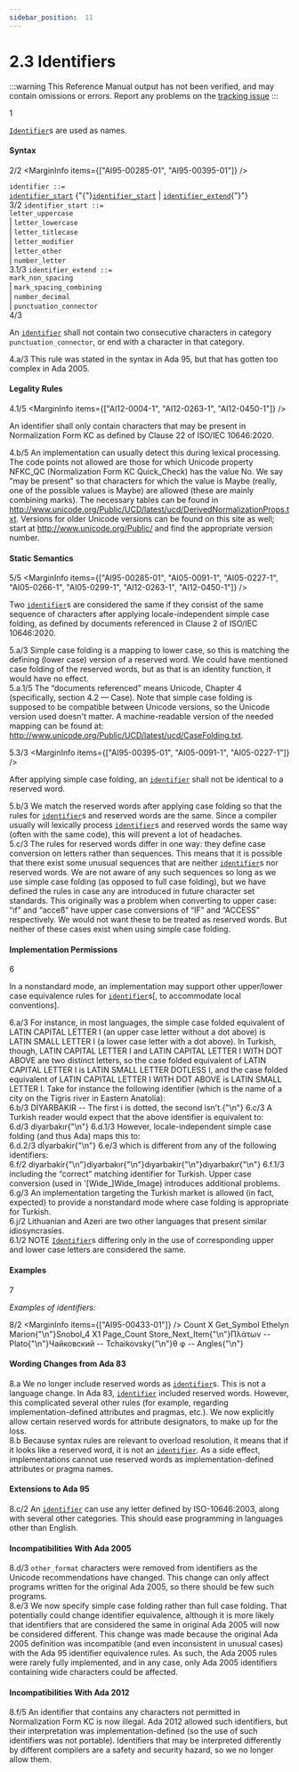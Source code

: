 ```yaml
---
sidebar_position:  11
---
```


# 2.3 Identifiers

:::warning
This Reference Manual output has not been verified,
and may contain omissions or errors.
Report any problems on the [tracking issue](https://github.com/ada-lang-io/ada-lang-io/issues/20)
:::


<MarginText>1</MarginText>
<p><code><a href="../AA-2/AA-2.3#S0002">Identifier</a></code>s are used as names. <br /></p>


#### Syntax

<MarginText>2/2</MarginText>
<MarginInfo items={["AI95-00285-01", "AI95-00395-01"]} />

<CodeBlock>
<code>identifier</code><a id="S0002"></a><code> ::= </code><br />   <code><a href="../AA-2/AA-2.3#S0003">identifier_start</a></code> {"{"}<code><a href="../AA-2/AA-2.3#S0003">identifier_start</a></code> | <code><a href="../AA-2/AA-2.3#S0005">identifier_extend</a></code>{"}"}<br />

</CodeBlock>
<MarginText>3/2</MarginText>
<MarginInfo items={["AI95-00285-01", "AI95-00395-01"]} />

<CodeBlock>
<code>identifier_start</code><a id="S0003"></a><a id="S0004"></a><code> ::= </code><br />     <code>letter_uppercase</code><br />   | <code>letter_lowercase</code><br />   | <code>letter_titlecase</code><br />   | <code>letter_modifier</code><br />   | <code>letter_other</code><br />   | <code>number_letter</code><br />

</CodeBlock>
<MarginText>3.1/3</MarginText>
<MarginInfo items={["AI95-00285-01", "AI95-00395-01", "AI05-0091-1"]} />

<CodeBlock>
<code>identifier_extend</code><a id="S0005"></a><code> ::= </code><br />     <code>mark_non_spacing</code><br />   | <code>mark_spacing_combining</code><br />   | <code>number_decimal</code><br />   | <code>punctuation_connector</code><br />

</CodeBlock>
<MarginText>4/3</MarginText>
<MarginInfo items={["AI95-00395-01", "AI05-0091-1"]} />
<p class="Indented2">An <code><a href="../AA-2/AA-2.3#S0002">identifier</a></code> shall not contain two consecutive characters in category <code>punctuation_connector</code>, or end with a character in that category. <br /></p>

<AnnotatedOnly>
<MarginText>4.a/3</MarginText>
<Admonition type="aarm" aarm="reason">
<strong></strong>This rule was stated in the syntax in Ada 95, but that has gotten too complex in Ada 2005. <br /></Admonition>
</AnnotatedOnly>


#### Legality Rules

<MarginText>4.1/5</MarginText>
<MarginInfo items={["AI12-0004-1", "AI12-0263-1", "AI12-0450-1"]} />
<p>An identifier shall only contain characters that may be present in Normalization Form KC as defined by Clause 22 of ISO/IEC 10646:2020.<br /></p>

<AnnotatedOnly>
<MarginText>4.b/5</MarginText>
<MarginInfo items={["AI12-0004-1", "AI12-0005-1"]} />
<Admonition type="aarm" aarm="implementation-note">
<strong></strong>An implementation can usually detect this during lexical processing. The code points not allowed are those for which Unicode property NFKC_QC (Normalization Form KC Quick_Check) has the value No. We say "may be present" so that characters for which the value is Maybe (really, one of the possible values is Maybe) are allowed (these are mainly combining marks). The necessary tables can be found in <a href="http://www.unicode.org/Public/UCD/latest/ucd/DerivedNormalizationProps.txt">http://www.unicode.org/Public/UCD/latest/ucd/DerivedNormalizationProps.txt</a>. Versions for older Unicode versions can be found on this site as well; start at <a href="http://www.unicode.org/Public/">http://www.unicode.org/Public/</a> and find the appropriate version number. <br /></Admonition>
</AnnotatedOnly>


#### Static Semantics

<MarginText>5/5</MarginText>
<MarginInfo items={["AI95-00285-01", "AI05-0091-1", "AI05-0227-1", "AI05-0266-1", "AI05-0299-1", "AI12-0263-1", "AI12-0450-1"]} />
<p>Two <code><a href="../AA-2/AA-2.3#S0002">identifier</a></code>s are considered the same if they consist of the same sequence of characters after applying locale-independent simple case folding, as defined by documents referenced in Clause 2 of ISO/IEC 10646:2020. <br /></p>

<AnnotatedOnly>
<MarginText>5.a/3</MarginText>
<MarginInfo items={["AI05-0227-1"]} />
<Admonition type="aarm" aarm="discussion">
<strong></strong>Simple case folding is a mapping to lower case, so this is matching the defining (lower case) version of a reserved word. We could have mentioned case folding of the reserved words, but as that is an identity function, it would have no effect.<br /></Admonition>
</AnnotatedOnly>

<AnnotatedOnly>
<MarginText>5.a.1/5</MarginText>
<MarginInfo items={["AI05-0227-1", "AI12-0263-1"]} />
<Admonition type="aarm" aarm="note">
The &ldquo;documents referenced&rdquo; means Unicode, Chapter 4 (specifically, section 4.2 &mdash; Case). Note that simple case folding is supposed to be compatible between Unicode versions, so the Unicode version used doesn't matter. A machine-readable version of the needed mapping can be found at: <a href="http://www.unicode.org/Public/UCD/latest/ucd/CaseFolding.txt">http://www.unicode.org/Public/UCD/latest/ucd/CaseFolding.txt</a>. <br /></Admonition>
</AnnotatedOnly>

<MarginText>5.3/3</MarginText>
<MarginInfo items={["AI95-00395-01", "AI05-0091-1", "AI05-0227-1"]} />
<p>After applying simple case folding, an <code><a href="../AA-2/AA-2.3#S0002">identifier</a></code> shall not be identical to a reserved word. <br /></p>

<AnnotatedOnly>
<MarginText>5.b/3</MarginText>
<Admonition type="aarm" aarm="implementation-note">
<strong></strong>We match the reserved words after applying case folding so that the rules for <code><a href="../AA-2/AA-2.3#S0002">identifier</a></code>s and reserved words are the same. Since a compiler usually will lexically process <code><a href="../AA-2/AA-2.3#S0002">identifier</a></code>s and reserved words the same way (often with the same code), this will prevent a lot of headaches. <br /></Admonition>
</AnnotatedOnly>

<AnnotatedOnly>
<MarginText>5.c/3</MarginText>
<MarginInfo items={["AI05-0227-1"]} />
<Admonition type="aarm" aarm="ramification">
<strong></strong>The rules for reserved words differ in one way: they define case conversion on letters rather than sequences. This means that it is possible that there exist some unusual sequences that are neither <code><a href="../AA-2/AA-2.3#S0002">identifier</a></code>s nor reserved words. We are not aware of any such sequences so long as we use simple case folding (as opposed to full case folding), but we have defined the rules in case any are introduced in future character set standards. This originally was a problem when converting to upper case: &ldquo;&#0305;f&rdquo; and &ldquo;acceß&rdquo; have upper case conversions of &ldquo;IF&rdquo; and &ldquo;ACCESS&rdquo; respectively. We would not want these to be treated as reserved words. But neither of these cases exist when using simple case folding. <br /></Admonition>
</AnnotatedOnly>


#### Implementation Permissions

<MarginText>6</MarginText>
<p>In a nonstandard mode, an implementation may support other upper/lower case equivalence rules for <code><a href="../AA-2/AA-2.3#S0002">identifier</a></code>s[, to accommodate local conventions]. <br /></p>

<AnnotatedOnly>
<MarginText>6.a/3</MarginText>
<MarginInfo items={["AI95-00285-01", "AI05-0227-1"]} />
<Admonition type="aarm" aarm="discussion">
<strong></strong>For instance, in most languages, the simple case folded equivalent of LATIN CAPITAL LETTER I (an upper case letter without a dot above) is LATIN SMALL LETTER I (a lower case letter with a dot above). In Turkish, though, LATIN CAPITAL LETTER I and LATIN CAPITAL LETTER I WITH DOT ABOVE are two distinct letters, so the case folded equivalent of LATIN CAPITAL LETTER I is LATIN SMALL LETTER DOTLESS I, and the case folded equivalent of LATIN CAPITAL LETTER I WITH DOT ABOVE is LATIN SMALL LETTER I. Take for instance the following identifier (which is the name of a city on the Tigris river in Eastern Anatolia):<br /></Admonition>
</AnnotatedOnly>

<AnnotatedOnly>
<MarginText>6.b/3</MarginText>
<CodeBlock language="ada">
D&#0304;YARBAKIR -- The first i is dotted, the second isn't.{"\n"}

</CodeBlock>
</AnnotatedOnly>
<AnnotatedOnly>
<MarginText>6.c/3</MarginText>
<Admonition type="aarm" aarm="note">
A Turkish reader would expect that the above identifier is equivalent to: <br /></Admonition>
</AnnotatedOnly>

<AnnotatedOnly>
<MarginText>6.d/3</MarginText>
<CodeBlock language="ada">
diyarbak&#0305;r{"\n"}

</CodeBlock>
</AnnotatedOnly>
<AnnotatedOnly>
<MarginText>6.d.1/3</MarginText>
<Admonition type="aarm" aarm="note">
However, locale-independent simple case folding (and thus Ada) maps this to: <br /></Admonition>
</AnnotatedOnly>

<AnnotatedOnly>
<MarginText>6.d.2/3</MarginText>
<CodeBlock language="ada">
d&#0304;yarbakir{"\n"}

</CodeBlock>
</AnnotatedOnly>
<AnnotatedOnly>
<MarginText>6.e/3</MarginText>
<Admonition type="aarm" aarm="note">
which is different from any of the following identifiers: <br /></Admonition>
</AnnotatedOnly>

<AnnotatedOnly>
<MarginText>6.f/2</MarginText>
<CodeBlock language="ada">
diyarbakir{"\n"}diyarbak&#0305;r{"\n"}d&#0305;yarbakir{"\n"}d&#0305;yarbak&#0305;r{"\n"}

</CodeBlock>
</AnnotatedOnly>
<AnnotatedOnly>
<MarginText>6.f.1/3</MarginText>
<Admonition type="aarm" aarm="note">
including the &ldquo;correct&rdquo; matching identifier for Turkish. Upper case conversion (used in '[Wide_]Wide_Image) introduces additional problems.<br /></Admonition>
</AnnotatedOnly>

<AnnotatedOnly>
<MarginText>6.g/3</MarginText>
<Admonition type="aarm" aarm="note">
An implementation targeting the Turkish market is allowed (in fact, expected) to provide a nonstandard mode where case folding is appropriate for Turkish. <br /></Admonition>
</AnnotatedOnly>

<AnnotatedOnly>
<MarginText>6.j/2</MarginText>
<Admonition type="aarm" aarm="note">
Lithuanian and Azeri are two other languages that present similar idiosyncrasies. <br /></Admonition>
</AnnotatedOnly>

<AnnotatedOnly>
<MarginText>6.1/2</MarginText>
<MarginInfo items={["AI95-00285-01"]} />
<Admonition type="aarm" aarm="note">
NOTE   <code><a href="../AA-2/AA-2.3#S0002">Identifier</a></code>s differing only in the use of corresponding upper and lower case letters are considered the same. <br /></Admonition>
</AnnotatedOnly>


#### Examples

<MarginText>7</MarginText>
<p><em>Examples of identifiers:</em> <br /></p>

<MarginText>8/2</MarginText>
<MarginInfo items={["AI95-00433-01"]} />
<CodeBlock language="ada">
Count      X    Get_Symbol   Ethelyn   Marion{"\n"}Snobol_4   X1   Page_Count   Store_Next_Item{"\n"}&#928;&#955;&#940;&#964;&#969;&#957;      -- Plato{"\n"}&#1063;&#1072;&#1081;&#1082;&#1086;&#1074;&#1089;&#1082;&#1080;&#1081;  -- Tchaikovsky{"\n"}&#952;  &#966;        -- Angles{"\n"}

</CodeBlock>
<AnnotatedOnly>

#### Wording Changes from Ada 83

</AnnotatedOnly>
<AnnotatedOnly>
<MarginText>8.a</MarginText>
<Admonition type="aarm" aarm="note">
We no longer include reserved words as <code><a href="../AA-2/AA-2.3#S0002">identifier</a></code>s. This is not a language change. In Ada 83, <code><a href="../AA-2/AA-2.3#S0002">identifier</a></code> included reserved words. However, this complicated several other rules (for example, regarding implementation-defined attributes and pragmas, etc.). We now explicitly allow certain reserved words for attribute designators, to make up for the loss. <br /></Admonition>
</AnnotatedOnly>

<AnnotatedOnly>
<MarginText>8.b</MarginText>
<Admonition type="aarm" aarm="ramification">
<strong></strong>Because syntax rules are relevant to overload resolution, it means that if it looks like a reserved word, it is not an <code><a href="../AA-2/AA-2.3#S0002">identifier</a></code>. As a side effect, implementations cannot use reserved words as implementation-defined attributes or pragma names. <br /></Admonition>
</AnnotatedOnly>

<AnnotatedOnly>

#### Extensions to Ada 95

</AnnotatedOnly>
<AnnotatedOnly>
<MarginText>8.c/2</MarginText>
<MarginInfo items={["AI95-00285-01"]} />
<Admonition type="aarm" aarm="note">
An <code><a href="../AA-2/AA-2.3#S0002">identifier</a></code> can use any letter defined by ISO-10646:2003, along with several other categories. This should ease programming in languages other than English. <br /></Admonition>
</AnnotatedOnly>

<AnnotatedOnly>

#### Incompatibilities With Ada 2005

</AnnotatedOnly>
<AnnotatedOnly>
<MarginText>8.d/3</MarginText>
<MarginInfo items={["AI05-0091-1"]} />
<Admonition type="aarm" aarm="correction">
<strong></strong> <code>other_format</code> characters were removed from identifiers as the Unicode recommendations have changed. This change can only affect programs written for the original Ada 2005, so there should be few such programs.<br /></Admonition>
</AnnotatedOnly>

<AnnotatedOnly>
<MarginText>8.e/3</MarginText>
<MarginInfo items={["AI05-0227-1"]} />
<Admonition type="aarm" aarm="correction">
<strong></strong> We now specify simple case folding rather than full case folding. That potentially could change identifier equivalence, although it is more likely that identifiers that are considered the same in original Ada 2005 will now be considered different. This change was made because the original Ada 2005 definition was incompatible (and even inconsistent in unusual cases) with the Ada 95 identifier equivalence rules. As such, the Ada 2005 rules were rarely fully implemented, and in any case, only Ada 2005 identifiers containing wide characters could be affected. <br /></Admonition>
</AnnotatedOnly>

<AnnotatedOnly>

#### Incompatibilities With Ada 2012

</AnnotatedOnly>
<AnnotatedOnly>
<MarginText>8.f/5</MarginText>
<MarginInfo items={["AI12-0004-1"]} />
<Admonition type="aarm" aarm="correction">
<strong></strong> An identifier that contains any characters not permitted in Normalization Form KC is now illegal. Ada 2012 allowed such identifiers, but their interpretation was implementation-defined (so the use of such identifiers was not portable). Identifiers that may be interpreted differently by different compilers are a safety and security hazard, so we no longer allow them. <br /></Admonition>
</AnnotatedOnly>

